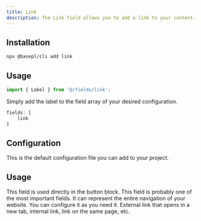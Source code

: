 ```yaml
---
title: Link
description: The Link field allows you to add a link to your content.
---
```


## Installation

```bash
npx @basepl/cli add link
```

## Usage

```ts
import { Label } from '@/fields/link';
```

Simply add the label to the field array of your desired configuration.

```ts
fields: [
    link
]
```

## Configuration

This is the default configuration file you can add to your project.

<ConfigPreview name='link' description='Simple but powerful Link.' />

## Usage

This field is used directly in the button block. This field is probably one of the most important fields. It can represent the entire navigation of your website.
You can configure it as you need it. External link that opens in a new tab, internal link, link on the same page, etc.
